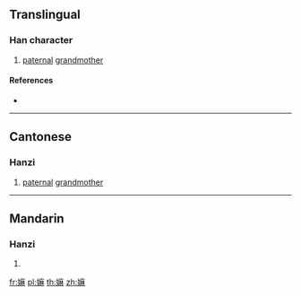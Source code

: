 ==Translingual==

===Han character===
{{Han char|rn=38|rad=女|as=11|sn=14|four=|canj=VIDD|ids=⿰女麻}}

# {{lb|mul|Cantonese}} [[paternal]] [[grandmother]]

====References====
* {{Han ref|kx=0270.311|hdz=80018.130|uh=5AF2|ud=23282}}

----

==Cantonese==

===Hanzi===
{{yue-hanzi|jyut=[[maa4]]|y=ma4}}

# [[paternal]] [[grandmother]]

----

==Mandarin==

===Hanzi===
{{cmn-hanzi|pin=[[ma]]|wg=ma}}

# {{defn|lang=cmn|sort=女11}}

[[fr:嫲]]
[[pl:嫲]]
[[th:嫲]]
[[zh:嫲]]